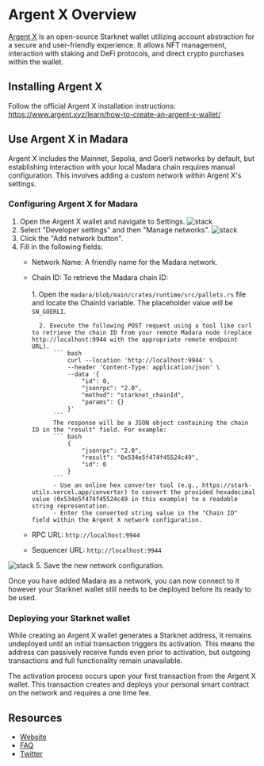 
# Argent X Overview
[Argent X](https://www.argent.xyz/argent-x/) is an open-source Starknet wallet utilizing account abstraction for a secure and user-friendly experience. It allows NFT management, interaction with staking and DeFi protocols, and direct crypto purchases within the wallet. 

## Installing Argent X 
Follow the official Argent X installation instructions: https://www.argent.xyz/learn/how-to-create-an-argent-x-wallet/ 

## Use Argent X in Madara
Argent X includes the Mainnet, Sepolia, and Goerli networks by default, but establishing interaction with your local Madara chain requires manual configuration. This involves adding a custom network within Argent X's settings.

### Configuring Argent X for Madara
1. Open the Argent X wallet and navigate to Settings.
![stack](../../static/argentX/step1.png)
2. Select "Developer settings" and then "Manage networks".
![stack](../../static/argentX/step2.png)
3. Click the "Add network button".
4. Fill in the following fields:
    - Network Name: A friendly name for the Madara network.
    - Chain ID:
        To retrieve the Madara chain ID:<br></br>
            1. Open the `madara/blob/main/crates/runtime/src/pallets.rs` file and locate the ChainId variable.
             The placeholder value will be `SN_GOERLI`.

            2. Execute the following POST request using a tool like curl to retrieve the chain ID from your remote Madara node (replace http://localhost:9944 with the appropriate remote endpoint URL).           
                ``` bash
                    curl --location 'http://localhost:9944' \
                    --header 'Content-Type: application/json' \
                    --data '{
                        "id": 0,
                        "jsonrpc": "2.0",
                        "method": "starknet_chainId",
                        "params": {}
                    }'
                ```
                The response will be a JSON object containing the chain ID in the "result" field. For example: 
                ``` bash
                    {
                        "jsonrpc": "2.0",
                        "result": "0x534e5f474f45524c49",
                        "id": 0
                    }
                ```
                - Use an online hex converter tool (e.g., https://stark-utils.vercel.app/converter) to convert the provided hexadecimal value (0x534e5f474f45524c49 in this example) to a readable string representation.
                - Enter the converted string value in the "Chain ID" field within the Argent X network configuration.
    - RPC URL: `http://localhost:9944`
    - Sequencer URL: `http://localhost:9944`

![stack](../../static/argentX/step3.png)
5. Save the new network configuration.

Once you have added Madara as a network, you can now connect to it however your Starknet wallet still needs to be deployed before its ready to be used.

### Deploying your Starknet wallet
While creating an Argent X wallet generates a Starknet address, it remains undeployed until an initial transaction triggers its activation. This means the address can passively receive funds even prior to activation, but outgoing transactions and full functionality remain unavailable.

The activation process occurs upon your first transaction from the Argent X wallet. This transaction creates and deploys your personal smart contract on the network and requires a one time fee.

## Resources
- [Website](https://www.argent.xyz/argent-x/)
- [FAQ](https://www.argent.xyz/faq/)
- [Twitter](https://twitter.com/argentHQ)